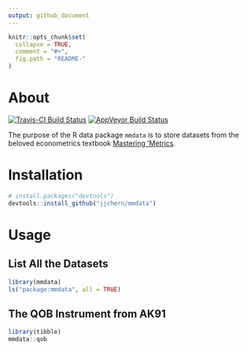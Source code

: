 ```yaml
---
output: github_document
---
```


<!-- README.md is generated from README.Rmd. Please edit that file -->

```r
knitr::opts_chunk$set(
  collapse = TRUE,
  comment = "#>",
  fig.path = "README-"
)
```

# About

[![Travis-CI Build Status](https://travis-ci.org/jjchern/mmdata.svg?branch=master)](https://travis-ci.org/jjchern/mmdata)
[![AppVeyor Build Status](https://ci.appveyor.com/api/projects/status/github/jjchern/mmdata?branch=master&svg=true)](https://ci.appveyor.com/project/jjchern/mmdata)

The purpose of the R data package `mmdata` is to store datasets from the beloved econometrics textbook [Mastering 'Metrics].

[Mastering 'Metrics]: http://masteringmetrics.com/

# Installation

```R
# install.packages("devtools")
devtools::install_github("jjchern/mmdata")
```

# Usage

## List All the Datasets

```r
library(mmdata)
ls("package:mmdata", all = TRUE)
```

## The QOB Instrument from AK91

```r
library(tibble)
mmdata::qob
```

